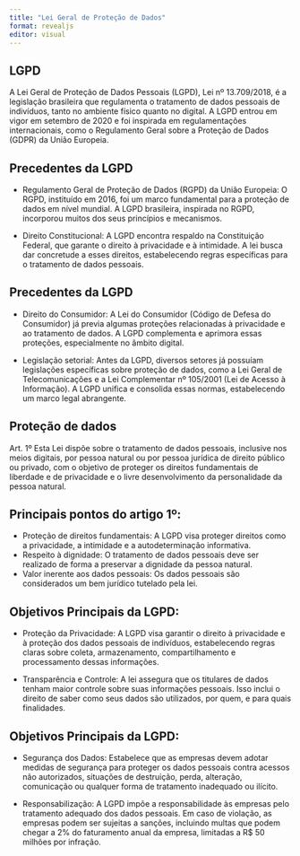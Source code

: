 ```yaml
---
title: "Lei Geral de Proteção de Dados"
format: revealjs
editor: visual
---
```


## LGPD

A Lei Geral de Proteção de Dados Pessoais (LGPD), Lei nº 13.709/2018, é a legislação brasileira que regulamenta o tratamento de dados pessoais de indivíduos, tanto no ambiente físico quanto no digital. A LGPD entrou em vigor em setembro de 2020 e foi inspirada em regulamentações internacionais, como o Regulamento Geral sobre a Proteção de Dados (GDPR) da União Europeia.

## Precedentes da LGPD

- Regulamento Geral de Proteção de Dados (RGPD) da União Europeia: O RGPD, instituído em 2016, foi um marco fundamental para a proteção de dados em nível mundial. A LGPD brasileira, inspirada no RGPD, incorporou muitos dos seus princípios e mecanismos.

- Direito Constitucional: A LGPD encontra respaldo na Constituição Federal, que garante o direito à privacidade e à intimidade. A lei busca dar concretude a esses direitos, estabelecendo regras específicas para o tratamento de dados pessoais.

## Precedentes da LGPD

- Direito do Consumidor: A Lei do Consumidor (Código de Defesa do Consumidor) já previa algumas proteções relacionadas à privacidade e ao tratamento de dados. A LGPD complementa e aprimora essas proteções, especialmente no âmbito digital.

- Legislação setorial: Antes da LGPD, diversos setores já possuíam legislações específicas sobre proteção de dados, como a Lei Geral de Telecomunicações e a Lei Complementar nº 105/2001 (Lei de Acesso à Informação). A LGPD unifica e consolida essas normas, estabelecendo um marco legal abrangente.

## Proteção de dados

Art. 1º Esta Lei dispõe sobre o tratamento de dados pessoais, inclusive nos meios digitais, por pessoa natural ou por pessoa jurídica de direito público ou privado, com o objetivo de proteger os direitos fundamentais de liberdade e de privacidade e o livre desenvolvimento da personalidade da pessoa natural.

## Principais pontos do artigo 1º:

- Proteção de direitos fundamentais: A LGPD visa proteger direitos como a privacidade, a intimidade e a autodeterminação informativa.
- Respeito à dignidade: O tratamento de dados pessoais deve ser realizado de forma a preservar a dignidade da pessoa natural.
- Valor inerente aos dados pessoais: Os dados pessoais são considerados um bem jurídico tutelado pela lei.

## Objetivos Principais da LGPD:

- Proteção da Privacidade: A LGPD visa garantir o direito à privacidade e à proteção dos dados pessoais de indivíduos, estabelecendo regras claras sobre coleta, armazenamento, compartilhamento e processamento dessas informações.

- Transparência e Controle: A lei assegura que os titulares de dados tenham maior controle sobre suas informações pessoais. Isso inclui o direito de saber como seus dados são utilizados, por quem, e para quais finalidades.

## Objetivos Principais da LGPD:

- Segurança dos Dados: Estabelece que as empresas devem adotar medidas de segurança para proteger os dados pessoais contra acessos não autorizados, situações de destruição, perda, alteração, comunicação ou qualquer forma de tratamento inadequado ou ilícito.

- Responsabilização: A LGPD impõe a responsabilidade às empresas pelo tratamento adequado dos dados pessoais. Em caso de violação, as empresas podem ser sujeitas a sanções, incluindo multas que podem chegar a 2% do faturamento anual da empresa, limitadas a R$ 50 milhões por infração.
